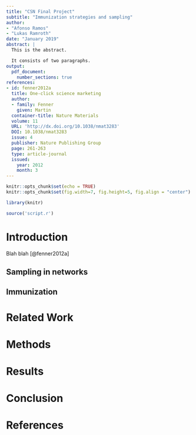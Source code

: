 ```yaml
---
title: "CSN Final Project"
subtitle: "Immunization strategies and sampling"
author:
- "Afonso Ramos"
- "Lukas Ramroth"
date: "January 2019"
abstract: |
  This is the abstract.

  It consists of two paragraphs.
output:
  pdf_document:
    number_sections: true
references:
- id: fenner2012a
  title: One-click science marketing
  author:
  - family: Fenner
    given: Martin
  container-title: Nature Materials
  volume: 11
  URL: 'http://dx.doi.org/10.1038/nmat3283'
  DOI: 10.1038/nmat3283
  issue: 4
  publisher: Nature Publishing Group
  page: 261-263
  type: article-journal
  issued:
    year: 2012
    month: 3
---
```

```r
knitr::opts_chunk$set(echo = TRUE)
knitr::opts_chunk$set(fig.width=7, fig.height=5, fig.align = "center")

library(knitr)

source('script.r')
```

# Introduction

Blah blah [@fenner2012a]

## Sampling in networks

## Immunization

# Related Work

# Methods

# Results

# Conclusion

\newpage
# References
 
